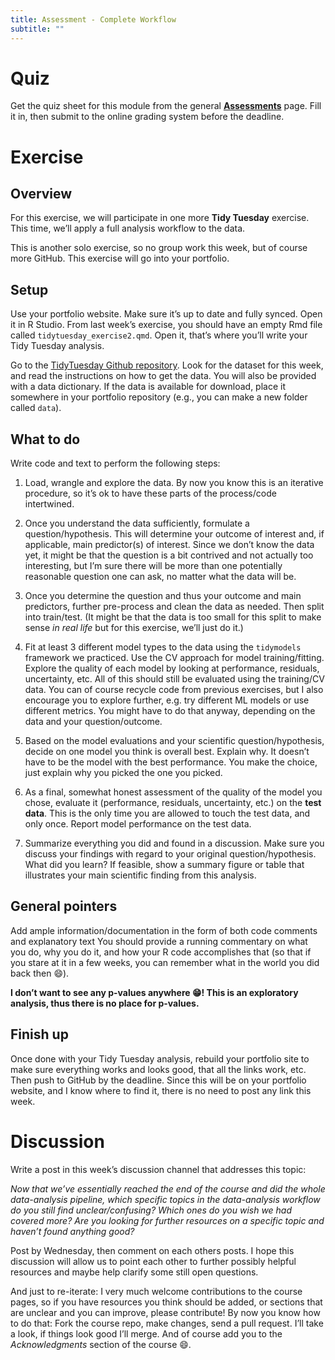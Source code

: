 ```yaml
---
title: Assessment - Complete Workflow
subtitle: ""
---
```


# Quiz

Get the quiz sheet for this module from the general
[**Assessments**](../../courseinfo/assessments-overview.qmd) page. Fill it
in, then submit to the online grading system before the deadline.

# Exercise

## Overview

For this exercise, we will participate in one more **Tidy Tuesday**
exercise. This time, we'll apply a full analysis workflow to the data.

This is another solo exercise, so no group work this week, but of course
more GitHub. This exercise will go into your portfolio.

## Setup

Use your portfolio website. Make sure it's up to date and fully synced.
Open it in R Studio. From last week's exercise, you should have an empty
Rmd file called `tidytuesday_exercise2.qmd`. Open it, that's where
you'll write your Tidy Tuesday analysis.

Go to the [TidyTuesday Github
repository](https://github.com/rfordatascience/tidytuesday). Look for
the dataset for this week, and read the instructions on how to get the
data. You will also be provided with a data dictionary. If the data is
available for download, place it somewhere in your portfolio repository
(e.g., you can make a new folder called `data`).

## What to do

Write code and text to perform the following steps:

1.  Load, wrangle and explore the data. By now you know this is an
    iterative procedure, so it's ok to have these parts of the
    process/code intertwined.

2.  Once you understand the data sufficiently, formulate a
    question/hypothesis. This will determine your outcome of interest
    and, if applicable, main predictor(s) of interest. Since we don't
    know the data yet, it might be that the question is a bit contrived
    and not actually too interesting, but I'm sure there will be more
    than one potentially reasonable question one can ask, no matter what
    the data will be.

3.  Once you determine the question and thus your outcome and main
    predictors, further pre-process and clean the data as needed. Then
    split into train/test. (It might be that the data is too small for
    this split to make sense *in real life* but for this exercise, we'll
    just do it.)

4.  Fit at least 3 different model types to the data using the
    `tidymodels` framework we practiced. Use the CV approach for model
    training/fitting. Explore the quality of each model by looking at
    performance, residuals, uncertainty, etc. All of this should still
    be evaluated using the training/CV data. You can of course recycle
    code from previous exercises, but I also encourage you to explore
    further, e.g. try different ML models or use different metrics. You
    might have to do that anyway, depending on the data and your
    question/outcome.

5.  Based on the model evaluations and your scientific
    question/hypothesis, decide on one model you think is overall best.
    Explain why. It doesn't have to be the model with the best
    performance. You make the choice, just explain why you picked the
    one you picked.

6.  As a final, somewhat honest assessment of the quality of the model
    you chose, evaluate it (performance, residuals, uncertainty, etc.)
    on the **test data**. This is the only time you are allowed to touch
    the test data, and only once. Report model performance on the test
    data.

7.  Summarize everything you did and found in a discussion. Make sure
    you discuss your findings with regard to your original
    question/hypothesis. What did you learn? If feasible, show a summary
    figure or table that illustrates your main scientific finding from
    this analysis.

## General pointers

Add ample information/documentation in the form of both code comments
and explanatory text You should provide a running commentary on what you
do, why you do it, and how your R code accomplishes that (so that if you
stare at it in a few weeks, you can remember what in the world you did
back then 😄).

**I don't want to see any p-values anywhere 😁! This is an exploratory
analysis, thus there is no place for p-values.**

## Finish up

Once done with your Tidy Tuesday analysis, rebuild your portfolio site
to make sure everything works and looks good, that all the links work,
etc. Then push to GitHub by the deadline. Since this will be on your
portfolio website, and I know where to find it, there is no need to post
any link this week.

# Discussion

Write a post in this week's discussion channel that addresses this
topic:

*Now that we've essentially reached the end of the course and did the
whole data-analysis pipeline, which specific topics in the data-analysis
workflow do you still find unclear/confusing? Which ones do you wish we
had covered more? Are you looking for further resources on a specific
topic and haven't found anything good?*

Post by Wednesday, then comment on each others posts. I hope this
discussion will allow us to point each other to further possibly helpful
resources and maybe help clarify some still open questions.

And just to re-iterate: I very much welcome contributions to the course
pages, so if you have resources you think should be added, or sections
that are unclear and you can improve, please contribute! By now you know
how to do that: Fork the course repo, make changes, send a pull request.
I'll take a look, if things look good I'll merge. And of course add you
to the *Acknowledgments* section of the course 😄.

